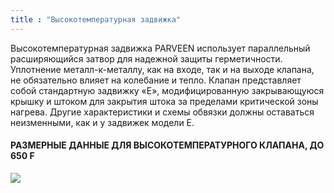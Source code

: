 ```yaml
---
title : "Высокотемпературная задвижка"
---
```


Высокотемпературная задвижка PARVEEN использует параллельный расширяющийся затвор для надежной защиты герметичности. Уплотнение металл-к-металлу, как на входе, так и на выходе клапана, не обязательно влияет на колебание и тепло. Клапан представляет собой стандартную задвижку «Е», модифицированную закрывающуюся крышку и штоком для закрытия штока за пределами критической зоны нагрева. Другие характеристики и схемы обвязки должны оставаться неизменными, как и у задвижек модели E.

#### РАЗМЕРНЫЕ ДАННЫЕ ДЛЯ ВЫСОКОТЕМПЕРАТУРНОГО КЛАПАНА, ДО 650 F

<img src="./high-temperature-service-gate-valve.png" />